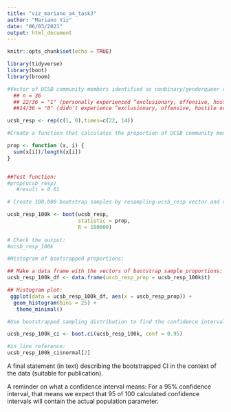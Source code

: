 ```yaml
---
title: "viz_mariano_a4_task3"
author: "Mariano Viz"
date: "06/03/2021"
output: html_document
---
```


```r
knitr::opts_chunk$set(echo = TRUE)

library(tidyverse)
library(boot)
library(broom)

```





```r
#Vector of UCSB community members identified as nonbinary/genderqueer responds:
  ## n = 36
  ## 22/36 = "1" (personally experienced “exclusionary, offensive, hostile or intimidating conduct”)
  ##14/36 = "0" (didn't experience “exclusionary, offensive, hostile or intimidating conduct”)

ucsb_resp <- rep(c(1, 0),times=c(22, 14)) 


```


```r
#Create a function that calculates the proportion of UCSB community members identified as nonbinary/genderqueer who responded that they had personally experienced “exclusionary, offensive, hostile or intimidating conduct”

prop <- function (x, i) {
  sum(x[i])/length(x[i])
}


##Test function:
#prop(ucsb_resp)
   #result = 0.61


```




```r
# Create 100,000 bootstrap samples by resampling ucsb_resp vector and use the prop() function to calculate the respond proportions on each:

ucsb_resp_100k <- boot(ucsb_resp, 
                       statistic = prop, 
                       R = 100000)
  
# Check the output:  
#ucsb_resp_100k


```




```r
#Histogram of bootsrapped proportions:

## Make a data frame with the vectors of bootstrap sample proportions: 
ucsb_resp_100k_df <- data.frame(uscb_resp_prop = ucsb_resp_100k$t)

## Histogram plot:
 ggplot(data = ucsb_resp_100k_df, aes(x = uscb_resp_prop)) +
  geom_histogram(bins = 25) +
   theme_minimal()

```


```r
#Use bootstrapped sampling distribution to find the confidence interval:

ucsb_resp_100k_ci <- boot.ci(ucsb_resp_100k, conf = 0.95)

#in line reference:
ucsb_resp_100k_ci$normal[2]
```
A final statement (in text) describing the bootstrapped CI in the context of the data (suitable for publication).


A reminder on what a confidence interval means: For a 95% confidence interval, that means we expect that 95 of 100 calculated confidence intervals will contain the actual population parameter. 




